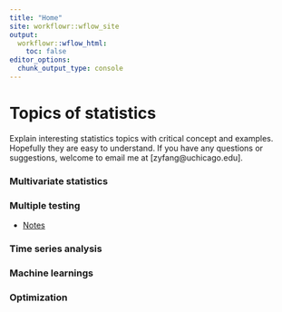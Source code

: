 ---
title: "Home"
site: workflowr::wflow_site
output:
  workflowr::wflow_html:
    toc: false
editor_options:
  chunk_output_type: console
---

# Topics of statistics

Explain interesting statistics topics with critical concept and examples. Hopefully they are easy to understand. If you have any questions or suggestions, welcome to email me at [zyfang@uchicago.edu].

### Multivariate statistics


### Multiple testing

* [Notes](Multiple_testing_note.html)


### Time series analysis


### Machine learnings

### Optimization
